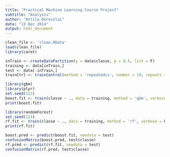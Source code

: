 ```yaml
---
title: "Practical Machine Learning Course Project"
subtitle: "Analysis"
author: "Attila Doroszlai"
date: "13 Dec 2014"
output: html_document
---
```


```r
clean_file <- 'clean.RData'
load(clean_file)
library(caret)

inTrain <- createDataPartition(y = data$classe, p = 0.5, list = F)
training <- data[inTrain,]
test <- data[-inTrain,]
trainCtrl <- trainControl(method = 'repeatedcv', number = 10, repeats = 10)
```

```r
library(gbm)
library(plyr)
set.seed(123)
boost.fit <- train(classe ~ ., data = training, method = 'gbm', verbose = F, trainControl = trainCtrl)
print(boost.fit)
```

```r
library(randomForest)
set.seed(123)
rf.fit <- train(classe ~ ., data = training, method = 'rf', verbose = F, trainControl = trainCtrl)
print(rf.fit)
```

```r
boost.pred <- predict(boost.fit, newdata = test)
confusionMatrix(boost.pred, test$classe)
rf.pred <- predict(rf.fit, newdata = test)
confusionMatrix(rf.pred, test$classe)
```